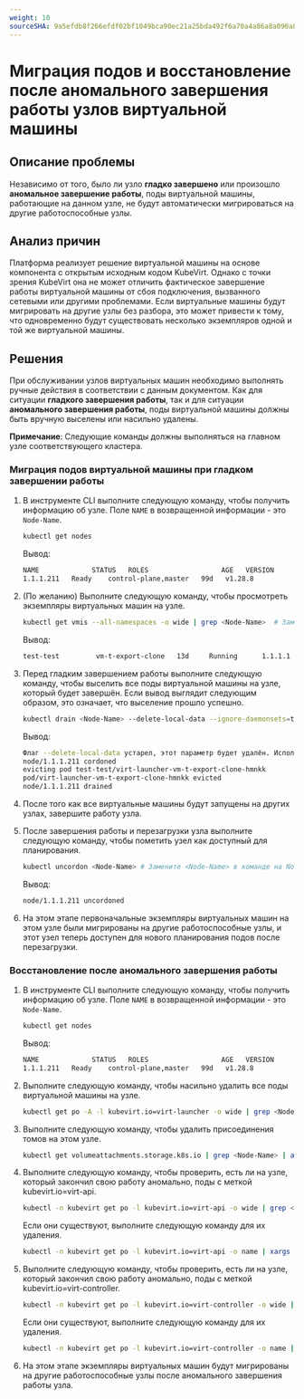 ```yaml
---
weight: 10
sourceSHA: 9a5efdb8f266efdf02bf1049bca90ec21a25bda492f6a70a4a86a8a096a8660a
---
```


# Миграция подов и восстановление после аномального завершения работы узлов виртуальной машины

## Описание проблемы

Независимо от того, было ли узло **гладко завершено** или произошло **аномальное завершение работы**, поды виртуальной машины, работающие на данном узле, не будут автоматически мигрироваться на другие работоспособные узлы.

## Анализ причин

Платформа реализует решение виртуальной машины на основе компонента с открытым исходным кодом KubeVirt. Однако с точки зрения KubeVirt она не может отличить фактическое завершение работы виртуальной машины от сбоя подключения, вызванного сетевыми или другими проблемами. Если виртуальные машины будут мигрировать на другие узлы без разбора, это может привести к тому, что одновременно будут существовать несколько экземпляров одной и той же виртуальной машины.

## Решения

При обслуживании узлов виртуальных машин необходимо выполнять ручные действия в соответствии с данным документом. Как для ситуации **гладкого завершения работы**, так и для ситуации **аномального завершения работы**, поды виртуальной машины должны быть вручную выселены или насильно удалены.

**Примечание**: Следующие команды должны выполняться на главном узле соответствующего кластера.

### Миграция подов виртуальной машины при гладком завершении работы

1. В инструменте CLI выполните следующую команду, чтобы получить информацию об узле. Поле `NAME` в возвращенной информации - это `Node-Name`.

   ```bash
   kubectl get nodes
   ```

   Вывод:

   ```bash
   NAME             STATUS   ROLES                  AGE   VERSION
   1.1.1.211   Ready    control-plane,master   99d   v1.28.8
   ```

2. (По желанию) Выполните следующую команду, чтобы просмотреть экземпляры виртуальных машин на узле.

   ```bash
   kubectl get vmis --all-namespaces -o wide | grep <Node-Name>  # Замените <Node-Name> в команде на Node-Name, полученный на шаге 1
   ```

   Вывод:

   ```bash
   test-test         vm-t-export-clone   13d     Running      1.1.1.1   1.1.1.211   True    False   
   ```

3. Перед гладким завершением работы выполните следующую команду, чтобы выселить все поды виртуальной машины на узле, который будет завершён. Если вывод выглядит следующим образом, это означает, что выселение прошло успешно.

   ```bash
   kubectl drain <Node-Name> --delete-local-data --ignore-daemonsets=true --force --pod-selector=kubevirt.io=virt-launcher   # Замените <Node-Name> в команде на Node-Name узла, который будет завершен
   ```

   Вывод:

   ```bash
   Флаг --delete-local-data устарел, этот параметр будет удалён. Используйте --delete-emptydir-data.
   node/1.1.1.211 cordoned
   evicting pod test-test/virt-launcher-vm-t-export-clone-hmnkk
   pod/virt-launcher-vm-t-export-clone-hmnkk evicted
   node/1.1.1.211 drained
   ```

4. После того как все виртуальные машины будут запущены на других узлах, завершите работу узла.

5. После завершения работы и перезагрузки узла выполните следующую команду, чтобы пометить узел как доступный для планирования.

   ```bash
   kubectl uncordon <Node-Name> # Замените <Node-Name> в команде на Node-Name узла, который был завершен и перезагружен
   ```

   Вывод:

   ```bash
   node/1.1.1.211 uncordoned
   ```

6. На этом этапе первоначальные экземпляры виртуальных машин на этом узле были мигрированы на другие работоспособные узлы, и этот узел теперь доступен для нового планирования подов после перезагрузки.

### Восстановление после аномального завершения работы

1. В инструменте CLI выполните следующую команду, чтобы получить информацию об узле. Поле `NAME` в возвращенной информации - это `Node-Name`.

   ```bash
   kubectl get nodes
   ```

   Вывод:

   ```bash
   NAME             STATUS   ROLES                  AGE   VERSION
   1.1.1.211   Ready    control-plane,master   99d   v1.28.8
   ```

2. Выполните следующую команду, чтобы насильно удалить все поды виртуальной машины на узле.

   ```bash
   kubectl get po -A -l kubevirt.io=virt-launcher -o wide | grep <Node-Name> | awk '{print "kubectl delete pod --force -n " $1, $2}'  | bash  # Замените <Node-Name> в команде на Node-Name узла, который закончил свою работу аномально.
   ```

3. Выполните следующую команду, чтобы удалить присоединения томов на этом узле.

   ```bash
   kubectl get volumeattachments.storage.k8s.io | grep <Node-Name> | awk '{print $1}' | xargs kubectl delete volumeattachments.storage.k8s.io  # Замените <Node-Name> в команде на Node-Name узла, который закончил свою работу аномально.
   ```

4. Выполните следующую команду, чтобы проверить, есть ли на узле, который закончил свою работу аномально, поды с меткой kubevirt.io=virt-api.

   ```bash
   kubectl -n kubevirt get po -l kubevirt.io=virt-api -o wide | grep <Node-Name> # Замените <Node-Name> в команде на Node-Name узла, который закончил свою работу аномально.
   ```

   Если они существуют, выполните следующую команду для их удаления.

   ```bash
   kubectl -n kubevirt get po -l kubevirt.io=virt-api -o name | xargs kubectl -n kubevirt delete --force --grace-period=0
   ```

5. Выполните следующую команду, чтобы проверить, есть ли на узле, который закончил свою работу аномально, поды с меткой kubevirt.io=virt-controller.

   ```bash
   kubectl -n kubevirt get po -l kubevirt.io=virt-controller -o wide | grep <Node-Name> # Замените <Node-Name> в команде на Node-Name узла, который закончил свою работу аномально.
   ```

   Если они существуют, выполните следующую команду для их удаления.

   ```bash
   kubectl -n kubevirt get po -l kubevirt.io=virt-controller -o name | xargs kubectl -n kubevirt delete --force --grace-period=0
   ```

6. На этом этапе экземпляры виртуальных машин будут мигрированы на другие работоспособные узлы после аномального завершения работы узла.
